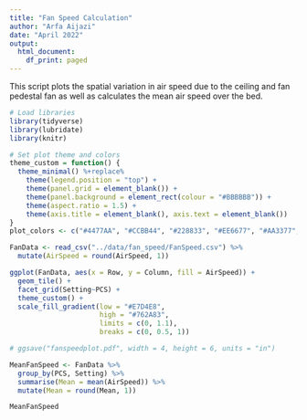 ```yaml
---
title: "Fan Speed Calculation"
author: "Arfa Aijazi"
date: "April 2022"
output:
  html_document:
    df_print: paged
---
```

This script plots the spatial variation in air speed due to the ceiling and fan pedestal fan as well as calculates the mean air speed over the bed.

```r
# Load libraries
library(tidyverse)
library(lubridate)
library(knitr)
```

```r
# Set plot theme and colors
theme_custom = function() {
  theme_minimal() %+replace%
    theme(legend.position = "top") +
    theme(panel.grid = element_blank()) +
    theme(panel.background = element_rect(colour = "#BBBBBB")) +
    theme(aspect.ratio = 1.5) +
    theme(axis.title = element_blank(), axis.text = element_blank())
}
plot_colors <- c("#4477AA", "#CCBB44", "#228833", "#EE6677", "#AA3377", "#66CCEE")
```

```r
FanData <- read_csv("../data/fan_speed/FanSpeed.csv") %>%
  mutate(AirSpeed = round(AirSpeed, 1))
```
```r
ggplot(FanData, aes(x = Row, y = Column, fill = AirSpeed)) +
  geom_tile() + 
  facet_grid(Setting~PCS) +
  theme_custom() +
  scale_fill_gradient(low = "#E7D4E8",
                      high = "#762A83",
                      limits = c(0, 1.1),
                      breaks = c(0, 0.5, 1))

# ggsave("fanspeedplot.pdf", width = 4, height = 6, units = "in")
```

```r
MeanFanSpeed <- FanData %>%
  group_by(PCS, Setting) %>%
  summarise(Mean = mean(AirSpeed)) %>%
  mutate(Mean = round(Mean, 1))

MeanFanSpeed
```

